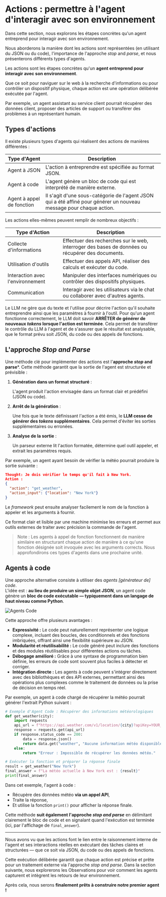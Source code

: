 # Actions : permettre à l'agent d'interagir avec son environnement

<Tip>
Dans cette section, nous explorons les étapes concrètes qu'un agent entreprend pour interagir avec son environnement.

Nous aborderons la manière dont les actions sont représentées (en utilisant du JSON ou du code), l'importance de l'approche <i>stop</i> and <i>parse</i>, et nous présenterons différents types d'agents.
</Tip>

Les actions sont les étapes concrètes qu'un **agent entreprend pour interagir avec son environnement**.

Que ce soit pour naviguer sur le web à la recherche d'informations ou pour contrôler un dispositif physique, chaque action est une opération délibérée exécutée par l'agent.

Par exemple, un agent assistant au service client pourrait récupérer des données client, proposer des articles de support ou transférer des problèmes à un représentant humain.

## Types d'actions

Il existe plusieurs types d'agents qui réalisent des actions de manières différentes :

| Type d'Agent              | Description                                                                                           |
|---------------------------|-------------------------------------------------------------------------------------------------------|
| Agent à JSON              | L'action à entreprendre est spécifiée au format JSON.                                                 |
| Agent à code              | L'agent génère un bloc de code qui est interprété de manière externe.                                  |
| Agent à appel de fonction | Il s'agit d'une sous-catégorie de l'agent JSON qui a été affiné pour générer un nouveau message pour chaque action. |

Les actions elles-mêmes peuvent remplir de nombreux objectifs :

| Type d'Action               | Description                                                                                              |
|-----------------------------|----------------------------------------------------------------------------------------------------------|
| Collecte d'informations     | Effectuer des recherches sur le web, interroger des bases de données ou récupérer des documents.         |
| Utilisation d'outils        | Effectuer des appels API, réaliser des calculs et exécuter du code.                                      |
| Interaction avec l'environnement | Manipuler des interfaces numériques ou contrôler des dispositifs physiques.                      |
| Communication               | Interagir avec les utilisateurs via le chat ou collaborer avec d'autres agents.                           |

Le LLM ne gère que du texte et l'utilise pour décrire l'action qu'il souhaite entreprendre ainsi que les paramètres à fournir à l'outil.
Pour qu'un agent fonctionne correctement, le LLM doit savoir **ARRÊTER de générer de nouveaux *tokens* lorsque l'action est terminée**. Cela permet de transférer le contrôle du LLM à l'agent et de s'assurer que le résultat est analysable, que le format prévu soit JSON, du code ou des appels de fonctions.


## L'approche *Stop and Parse*

Une méthode clé pour implémenter des actions est l'**approche *stop* and parse***. Cette méthode garantit que la sortie de l'agent est structurée et prévisible :

1. **Génération dans un format structuré** :

   L'agent produit l'action envisagée dans un format clair et prédéfini (JSON ou code).

2. **Arrêt de la génération** :

   Une fois que le texte définissant l'action a été émis, le **LLM cesse de générer des *tokens* supplémentaires**. Cela permet d'éviter les sorties supplémentaires ou erronées.

3. **Analyse de la sortie** :

   Un parseur externe lit l'action formatée, détermine quel outil appeler, et extrait les paramètres requis.

Par exemple, un agent ayant besoin de vérifier la météo pourrait produire la sortie suivante :

```json
Thought: Je dois vérifier le temps qu'il fait à New York.
Action :
{
  "action": "get_weather",
  "action_input": {"location": "New York"}
}
```

Le *framework* peut ensuite analyser facilement le nom de la fonction à appeler et les arguments à fournir.

Ce format clair et lisible par une machine minimise les erreurs et permet aux outils externes de traiter avec précision la commande de l'agent.

> Note : Les agents à appel de fonction fonctionnent de manière similaire en structurant chaque action de manière à ce qu'une fonction désignée soit invoquée avec les arguments corrects. Nous approfondirons ces types d'agents dans une prochaine unité.

## Agents à code

Une approche alternative consiste à utiliser des *agents [générateur de] code*.  
L'idée est : **au lieu de produire un simple objet JSON**, un agent code génère un **bloc de code exécutable — typiquement dans un langage de haut niveau comme Python**.

<img src="https://huggingface.co/datasets/agents-course/course-images/resolve/main/en/unit1/code-vs-json-actions.png" alt="Agents Code" />

Cette approche offre plusieurs avantages :

- **Expressivité :** Le code peut naturellement représenter une logique complexe, incluant des boucles, des conditionnels et des fonctions imbriquées, offrant ainsi une flexibilité supérieure au JSON.
- **Modularité et réutilisabilité :** Le code généré peut inclure des fonctions et des modules réutilisables pour différentes actions ou tâches.
- **Débogage amélioré :** Grâce à une syntaxe de programmation bien définie, les erreurs de code sont souvent plus faciles à détecter et corriger.
- **Intégration directe :** Les agents à code peuvent s'intégrer directement avec des bibliothèques et des API externes, permettant ainsi des opérations plus complexes comme le traitement de données ou la prise de décision en temps réel.

Par exemple, un agent à code chargé de récupérer la météo pourrait générer l'extrait Python suivant :

```python
# Exemple d'Agent Code : Récupérer des informations météorologiques
def get_weather(city):
    import requests
    api_url = f"https://api.weather.com/v1/location/{city}?apiKey=YOUR_API_KEY"
    response = requests.get(api_url)
    if response.status_code == 200:
        data = response.json()
        return data.get("weather", "Aucune information météo disponible")
    else:
        return "Erreur : Impossible de récupérer les données météo."

# Exécuter la fonction et préparer la réponse finale
result = get_weather("New York")
final_answer = f"La météo actuelle à New York est : {result}"
print(final_answer)
```

Dans cet exemple, l'agent à code :

- Récupère des données météo **via un appel API**,
- Traite la réponse,
- Et utilise la fonction `print()` pour afficher la réponse finale.

Cette méthode **suit également l'approche *stop and parse*** en délimitant clairement le bloc de code et en signalant quand l'exécution est terminée (ici, par l'affichage de `final_answer`).

---

Nous avons vu que les actions font le lien entre le raisonnement interne de l'agent et ses interactions réelles en exécutant des tâches claires et structurées — que ce soit via JSON, du code ou des appels de fonctions.

Cette exécution délibérée garantit que chaque action est précise et prête pour un traitement externe via l'approche *stop and parse*. Dans la section suivante, nous explorerons les Observations pour voir comment les agents capturent et intègrent les retours de leur environnement.

Après cela, nous serons **finalement prêts à construire notre premier agent !**
